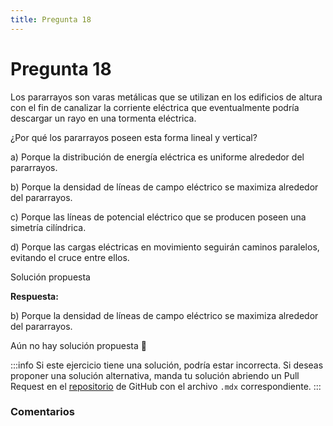 ```yaml
---
title: Pregunta 18
---
```



# Pregunta 18

<div className="exercise">
Los pararrayos son varas metálicas que se utilizan en los edificios de altura con el fin de canalizar la corriente eléctrica que eventualmente podría descargar un rayo en una tormenta eléctrica.

¿Por qué los pararrayos poseen esta forma lineal y vertical?

a) Porque la distribución de energía eléctrica es uniforme alrededor del pararrayos.

b) Porque la densidad de líneas de campo eléctrico se maximiza alrededor del pararrayos.

c) Porque las líneas de potencial eléctrico que se producen poseen una simetría cilíndrica.

d) Porque las cargas eléctricas en movimiento seguirán caminos paralelos, evitando el cruce entre ellos.
</div>

<MDXDetails>
<summary>Solución propuesta</summary>

<div className="exercise">

**Respuesta:**

b) Porque la densidad de líneas de campo eléctrico se maximiza alrededor del pararrayos.

Aún no hay solución propuesta 🥲
</div>

:::info
Si este ejercicio tiene una solución, podría estar incorrecta. Si deseas proponer una solución alternativa, manda tu solución abriendo
un Pull Request en el [repositorio](https://github.com/crow-rojas/apuntes-fundamentals/pulls) de GitHub con el archivo
`.mdx` correspondiente.
:::

</MDXDetails>

### Comentarios

<Disqus
  url="https://crow-rojas.github.io/apuntes-fundamentals/docs/science/electromagnetism/exercises/2017-2/p18"
  identifier="docs/science/electromagnetism/exercises/2017-2/p18"
  title="2017-2 Electricidad y Magnetismo - Pregunta 18"
/>
